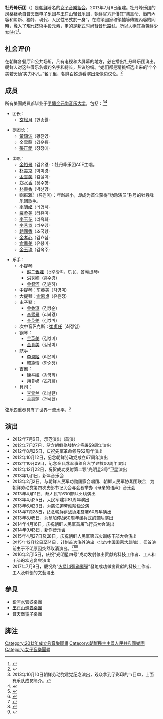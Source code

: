 {{藝人
| 姓名 = 牡丹峰樂團
| 類型 = 組合
| 圖片 = 
| 圖片簡介 =
| 圖片尺寸 = 325px
| 外文名 = 모란봉악단
| 英文名 = Moranbong Aktan
| 國籍 = <!--按照人物信息框使用說明，若為團體請填寫團體的所屬國籍，請勿列出成員的所屬國籍。-->{{DPRK}}
| 羅馬拼音 = 
| 別名 = 
| 語言 = [[韓語|韓語]]
| 音樂類型 = 
| 出身地 = {{PRK}}
| 活躍年代 = 2012年至今
| 出道日期 = {{start date and age|2012|7|6}}
| 出道作 = 
| 唱片公司 = 
| 經紀公司 = 
| 相關團體 = 
| 網站 = 
| 現任成員 = 參見[[#成員|成員]]
| 過往成員 = 
}}

'''牡丹峰乐团'''（{{朝|모란봉악단|牡丹峰樂團}}）是[[朝鲜民主主义人民共和国|朝鲜]]著名的[[女子音樂組合|女子音樂組合]]，2012年7月6日组建。牡丹峰乐团的风格继承自[[普天堡电子乐团|普天堡电子乐团]]与[[王在山轻音乐团|王在山轻音乐团]]，朝鮮官方評價其“集革命、戰鬥內容和嶄新、獨特、現代、人民性形式於一身”，在歌頌國家和領袖等傳統內容的同時，融入了現代技術手段元素，走的是新式时尚轻音乐路线。所以人稱其為朝鮮[[少女時代|少女時代]]<ref>{{Cite news|url=http://news.xinhuanet.com/world/2013-06/07/c_124828601.htm|work=《环球时报》|date=2013-06-07|title=朝鲜牡丹峰乐团唱出“平壤style”|accessdate=2014-03-13|archive-date=2014-03-31|archive-url=https://web.archive.org/web/20140331185055/http://news.xinhuanet.com/world/2013-06/07/c_124828601.htm|dead-url=no}}</ref>。

==社会评价==
在朝鲜各餐厅和公共场所，凡有电视和大屏幕的地方，必在播出牡丹峰乐团演出。朝鲜人对这些音乐名媛的名字和特长，热议纷纷。“她们都是精挑细选出来的‘个个美若天仙’实力不凡。”餐厅里，朝鲜百姓边看演出录像边议论。<ref>{{Cite web |url=http://news.xinhuanet.com/book/2013-12/18/c_125878504.htm |title=新华悦读——《我的平壤故事》：走进“牡丹峰名媛”的摇篮 |access-date=2014-03-13 |archive-date=2017-03-21 |archive-url=https://web.archive.org/web/20170321225457/http://news.xinhuanet.com/book/2013-12/18/c_125878504.htm |dead-url=no }}</ref>

==成员==
所有樂團成員都毕业于[[平壤金元均音乐大学|平壤金元均音乐大学]]。包括：<ref>2013年10月10日朝鲜劳动党建党纪念演出，观众拿到了彩印的节目单，上面有乐队成员简介。</ref><ref>{{Cite web |url=http://morandisco.wordpress.com/moranbong-band-members/ |title=Band members |access-date=2014-11-26 |archive-date=2021-04-22 |archive-url=https://web.archive.org/web/20210422075732/https://morandisco.wordpress.com/moranbong-band-members/ |dead-url=no }}</ref>

*团长：
**[[玄松月|玄松月]]（현송월）

*副团长：
**[[黃鎮泳|黃鎮泳]]（황진영）
**[[金雲龍|金雲龍]]（김운룡）
**[[張正愛|張正愛]]（장정애）

*主唱：
**[[金裕景|金裕景]]（김유경）：牡丹峰乐团ACE主唱。
**[[朴美京|朴美京]]（박미경）
**[[金雪美|金雪美]]（김설미）
**[[郑水香|郑水香]]（정수향）
**[[朴善香|朴善香]]（박선향）
**[[劉振雅|劉振雅]]<ref>{{Cite web |url=http://www.chinanews.com/gj/2013/07-22/5068612.shtml |title=朝鲜授予牡丹峰乐团刘振雅功勋演员称号 |access-date=2017-01-14 |archive-date=2019-02-28 |archive-url=https://web.archive.org/web/20190228065920/http://www.chinanews.com/gj/2013/07-22/5068612.shtml |dead-url=no }}</ref>（류진아）：年龄最小，却成为首位获得“功勋演员”称号的牡丹峰乐团歌手。
**[[李明姬|李明姬]]（리명희）
**[[羅柔美|羅柔美]]（라유미）
**[[李玉花|李玉花]]（리옥화）
**[[李秀景|李秀景]]（리수경）
**[[趙國香|趙國香]]（조국향）
**[[金孝心|金孝心]]（김효심）
**[[俞鳳美|俞鳳美]]（유봉미）
**[[金玉珠|金玉珠]]（김옥주）

*乐手：
**小提琴:
***[[鲜于香姬|鲜于香姬]]（선우향희，乐长、首席提琴）
***[[洪秀卿|洪秀卿]]（홍수경）
***[[金銀河|金銀河]]（김은하）
**中提琴：[[车英美|车英美]]（차영미）
**大提琴：[[俞恩贞|俞恩贞]]（유은정）
**电子琴：
***[[金香淳|金香淳]]（김향순）
***[[李熙景|李熙景]]（리희경）
***[[金英美|金英美]]（김영미）
**次中音萨克斯：[[崔贞任|崔贞任]]（최정임）
**钢琴：
***[[金英美|金英美]]（김영미）
***[[金貞美|金貞美]]（김정미）
**鼓手：
***[[李潤姬|李潤姬]]（리윤희）
***[[韓純情|韓純情]]（한순정）
**吉他：
***[[康平姬|康平姬]]（강평희）
***[[趙景姬|趙景姬]]（조경희）
**貝司：
***[[李雪兰|李雪兰]]（리설란）
***[[全惠蓮|全惠蓮]]（전혜련）

弦乐四重奏具有了世界一流水平。<ref name="Masculine state 2013">{{cite web | url=http://sinonk.com/2013/05/03/packaged-and-controlled-by-the-masculine-state-moranbong-band-and-gender-in-new-choson-style-performance/ | title=Packaged and Controlled by the Masculine State: Moranbong Band and Gender in New Chosun-Style Performance | publisher=SinoNK | date=3 May 2013 | accessdate=2013-06-02 | author=Draudt, Darcie | archive-date=2020-11-25 | archive-url=https://web.archive.org/web/20201125003432/https://sinonk.com/2013/05/03/packaged-and-controlled-by-the-masculine-state-moranbong-band-and-gender-in-new-choson-style-performance/ | dead-url=no }}</ref>

==演出==
{{Refimprove section|time=2017-11-24T14:32:40+00:00}}
*2012年7月6日，示范演出（首演）
*2012年7月27日，纪念朝鲜停战协定签署59周年演出
*2012年8月25日，庆祝先军革命领导52周年演出
*2012年10月12日，纪念朝鲜劳动党成立67周年演出
*2012年10月29日，纪念金日成军事综合大学建校60周年演出
*2012年12月22日，祝贺成功发射第二颗“光明星3号”卫星演出
*2013年1月1日，新年音乐会
*2013年2月2日，与朝鲜人民军功勋国家合唱团、朝鲜人民军协奏团联合，为朝鲜劳动党第四次支部书记大会与会者举办《母亲的语声》音乐会
*2013年4月11日，赴人民军630部队火线演出
*2013年4月25日，人民军建军81周年演出
*2013年6月23日，为慈江道劳动阶级公演
*2013年7月28日，纪念朝鲜停战协定签署60周年演出
*2013年8月5日，为参加停战60周年阅兵式的部队演出
*2014年4月16日，庆祝朝鲜人民军首届飞行员大会演出
*2014年9月3日，新作音乐会
*2015年4月27日及28日，庆祝朝鲜人民军第五次训练干部大会演出
*2015年12月12日至14日，计划首次海外演出（[[北京|北京]][[中国国家大剧院|中国国家大剧院]]），但首演前由于不明原因突然取消演出。<ref>{{cite news|title=外媒关注：朝鲜派“国宝级”乐团访华|url=http://www.cankaoxiaoxi.com/china/20151211/1023953.shtml|publisher=参考消息|date=2015-12-11|accessdate=2015-12-11|deadurl=yes|archiveurl=https://web.archive.org/web/20151215065823/http://www.cankaoxiaoxi.com/china/20151211/1023953.shtml|archivedate=2015-12-15}}</ref><ref>{{cite news|url=http://news.china.com/hd/11127798/20151212/20925532.html|title=朝鲜牡丹峰乐团全团成员现身机场 原因不明|publisher=[[中国青年报|中国青年报]]|date=2015-12-12|accessdate=2015-12-12}}{{dead link|date=2018年3月 |bot=InternetArchiveBot |fix-attempted=yes }}</ref><ref>{{cite news|url=http://news.qq.com/a/20151212/032813.htm|title=国家大剧院：朝鲜牡丹峰乐团北京演出突然取消|publisher=[[腾讯|腾讯]]新闻|date=2015-12-12|accessdate=2015-12-12|archive-date=2015-12-22|archive-url=https://web.archive.org/web/20151222150600/http://news.qq.com/a/20151212/032813.htm|dead-url=no}}</ref>
*2016年2月15日，庆祝“光明星四号”成功发射做出贡献的科技工作者、工人和干部的欢迎宴会演出
*2017年7月9日，慶祝為“[[火星14彈道飛彈|火星14彈道飛彈]]”發射成功做出貢獻的科技工作者、工人及幹部的文藝演出

==參見==
*[[銀河水管弦樂團|銀河水管弦樂團]]
*[[王在山輕音樂團|王在山輕音樂團]]
*[[普天堡電子樂團|普天堡電子樂團]]
==脚注==
<references/>
{{DEFAULTSORT:Moranbong akdan}}
{{朝鲜歌曲}}
[[Category:2012年成立的音樂團體|Category:2012年成立的音樂團體]]
[[Category:朝鮮民主主義人民共和國樂團|Category:朝鮮民主主義人民共和國樂團]]
[[Category:女子音樂團體|Category:女子音樂團體]]